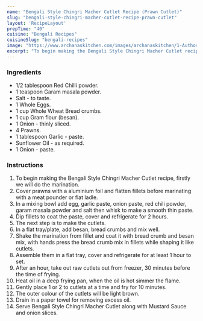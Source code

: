 ---
name: "Bengali Style Chingri Macher Cutlet Recipe (Prawn Cutlet)"
slug: "bengali-style-chingri-macher-cutlet-recipe-prawn-cutlet"
layout: 'RecipeLayout'
prepTime: "40"
cuisine: "Bengali Recipes"
cuisineSlug: "bengali-recipes"
image: "https://www.archanaskitchen.com/images/archanaskitchen/1-Author/usashis-gmail.com/Bengali_style_Chingri_MacherPrawn_fish_Cutlet.jpg"
excerpt: "To begin making the Bengali Style Chingri Macher Cutlet recipe, firstly we will do the marination"
---

### Ingredients

- 1/2 tablespoon Red Chilli powder.
- 1 teaspoon Garam masala powder.
- Salt - to taste.
- 1 Whole Eggs.
- 1 cup Whole Wheat Bread crumbs.
- 1 cup Gram flour (besan).
- 1 Onion - thinly sliced.
- 4 Prawns.
- 1 tablespoon Garlic - paste.
- Sunflower Oil - as required.
- 1 Onion - paste.

### Instructions

1. To begin making the Bengali Style Chingri Macher Cutlet recipe, firstly we will do the marination.
1. Cover prawns with a aluminium foil and flatten fillets before marinating with a meat pounder or flat ladle.
1. In a mixing bowl add egg, garlic paste, onion paste, red chili powder, garam masala powder and salt then whisk to make a smooth thin paste.
1. Dip fillets to coat the paste, cover and refrigerate for 2 hours.
1. The next step is to make the cutlets.
1. In a flat tray/plate, add besan, bread crumbs and mix well.
1. Shake the marination from fillet and coat it with bread crumb and besan mix, with hands press the bread crumb mix in fillets while shaping it like cutlets.
1. Assemble them in a flat tray, cover and refrigerate for at least 1 hour to set.
1. After an hour, take out raw cutlets out from freezer, 30 minutes before the time of frying.
1. Heat oil in a deep frying pan, when the oil is hot simmer the flame.
1. Gently place 1 or 2 to cutlets at a time and fry for 10 minutes.
1. The outer colour of the cutlets will be light brown.
1. Drain in a paper towel for removing excess oil.
1. Serve Bengali Style Chingri Macher Cutlet along with Mustard Sauce and onion slices.
